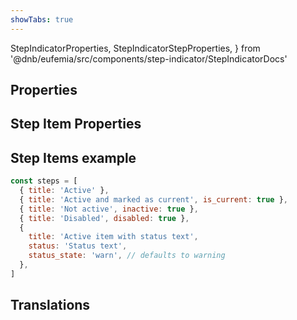 ```yaml
---
showTabs: true
---
```


  StepIndicatorProperties,
  StepIndicatorStepProperties,
} from '@dnb/eufemia/src/components/step-indicator/StepIndicatorDocs'


## Properties

<PropertiesTable props={StepIndicatorProperties} />

## Step Item Properties

<PropertiesTable props={StepIndicatorStepProperties} />

## Step Items example

```js
const steps = [
  { title: 'Active' },
  { title: 'Active and marked as current', is_current: true },
  { title: 'Not active', inactive: true },
  { title: 'Disabled', disabled: true },
  {
    title: 'Active item with status text',
    status: 'Status text',
    status_state: 'warn', // defaults to warning
  },
]
```

## Translations

<TranslationsTable localeKey="StepIndicator" />
